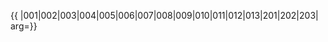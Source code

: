 {{ {{{1|PRC admin/showlist}}}
|001|002|003|004|005|006|007|008|009|010|011|012|013|201|202|203|
arg={{{arg|}}}}}